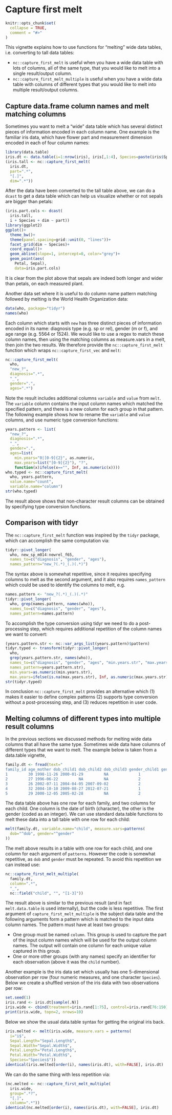 <!--
%\VignetteEngine{knitr::knitr}
%\VignetteIndexEntry{vignette 3: capture first melt}
-->

# Capture first melt

```r
knitr::opts_chunk$set(
  collapse = TRUE,
  comment = "#>"
)
```

This vignette explains how to use functions for "melting" wide
data tables, i.e. converting to tall data tables:

* `nc::capture_first_melt` is useful when you have a wide data table
  with lots of columns, all of the same type, that you would like to
  melt into a single result/output column.
* `nc::capture_first_melt_multiple` is useful when you have a wide
  data table with columns of different types that you would like to
  melt into multiple result/output columns.

## Capture data.frame column names and melt matching columns

Sometimes you want to melt a "wide" data table which has several
distinct pieces of information encoded in each column name. One
example is the familiar iris data, which have flower part and
measurement dimension encoded in each of four column names:

```r
library(data.table)
iris.dt <- data.table(i=1:nrow(iris), iris[,1:4], Species=paste(iris$Species))
(iris.tall <- nc::capture_first_melt(
  iris.dt,
  part=".*",
  "[.]",
  dim=".*"))
```

After the data have been converted to the tall table above, we can do a
`dcast` to get a data table which can help us visualize whether or not
sepals are bigger than petals:

```r
(iris.part.cols <- dcast(
  iris.tall,
  i + Species + dim ~ part))
library(ggplot2)
ggplot()+
  theme_bw()+
  theme(panel.spacing=grid::unit(0, "lines"))+
  facet_grid(dim ~ Species)+
  coord_equal()+
  geom_abline(slope=1, intercept=0, color="grey")+
  geom_point(aes(
    Petal, Sepal),
    data=iris.part.cols)
```

It is clear from the plot above that sepals are indeed both longer and
wider than petals, on each measured plant.

Another data set where it is useful to do column name pattern matching
followed by melting is the World Health Organization data:

```r
data(who, package="tidyr")
names(who)
```

Each column which starts with `new` has three distinct pieces of
information encoded in its name: diagnosis type (e.g. sp or rel),
gender (m or f), and age range (e.g. 5564 or 1524). We would like to
use a regex to match these column names, then using the matching
columns as measure.vars in a melt, then join the two results. We
therefore provide the `nc::capture_first_melt` function which wraps
`nc::capture_first_vec` and `melt`:

```r
nc::capture_first_melt(
  who,
  "new_?",
  diagnosis=".*",
  "_",
  gender=".",
  ages=".*")
```

Note the result includes additional columns `variable` and `value`
from `melt`. The `variable` column contains the input column
names which matched the specified pattern, and there is a new column
for each group in that pattern. The following example shows how to
rename the `variable` and `value` columns, and use numeric type
conversion functions:

```r
years.pattern <- list(
  "new_?",
  diagnosis=".*",
  "_",
  gender=".",
  ages=list(
    min.years="0|[0-9]{2}", as.numeric,
    max.years=list("[0-9]{2}"), "?",
    function(x)ifelse(x=="", Inf, as.numeric(x))))
who.typed <- nc::capture_first_melt(
  who, years.pattern,
  value.name="count",
  variable.name="column")
str(who.typed)
```

The result above shows that non-character result columns can be
obtained by specifying type conversion functions.

## Comparison with tidyr

The `nc::capture_first_melt` function was inspired by the `tidyr`
package, which can accomplish the same computation via:

```r
tidyr::pivot_longer(
  who, new_sp_m014:newrel_f65,
  names_to=c("diagnosis", "gender", "ages"),
  names_pattern="new_?(.*)_(.)(.*)")
```

The syntax above is somewhat repetitive, since it requires specifying
columns to melt as the second argument, and it also requires
`names_pattern` which could be used to identify the columns to melt,
e.g.

```r
names.pattern <- "new_?(.*)_(.)(.*)"
tidyr::pivot_longer(
  who, grep(names.pattern, names(who)),
  names_to=c("diagnosis", "gender", "ages"),
  names_pattern=names.pattern)
```

To accomplish the type conversion using tidyr we need to do a
post-processing step, which requires additional repetition of the
column names we want to convert:

```r
(years.pattern.str <- nc::var_args_list(years.pattern)$pattern)
tidyr.typed <- transform(tidyr::pivot_longer(
  who,
  grep(years.pattern.str, names(who)),
  names_to=c("diagnosis", "gender", "ages", "min.years.str", "max.years.str"),
  names_pattern=years.pattern.str),
  min.years=as.numeric(min.years.str),
  max.years=ifelse(is.na(max.years.str), Inf, as.numeric(max.years.str)))
str(tidyr.typed)
```

In conclusion `nc::capture_first_melt` provides an alternative which
(1) makes it easier to define complex patterns (2) supports type
conversion without a post-processing step, and (3) reduces repetition
in user code.

## Melting columns of different types into multiple result columns

In the previous sections we discussed methods for melting wide data
columns that all have the same type. Sometimes wide data have columns
of different types that we want to melt. The example below is taken
from a data.table vignette,

```r
family.dt <- fread(text="
family_id age_mother dob_child1 dob_child2 dob_child3 gender_child1 gender_child2 gender_child3
1         30 1998-11-26 2000-01-29         NA             1             2            NA
2         27 1996-06-22         NA         NA             2            NA            NA
3         26 2002-07-11 2004-04-05 2007-09-02             2             2             1
4         32 2004-10-10 2009-08-27 2012-07-21             1             1             1
5         29 2000-12-05 2005-02-28         NA             2             1            NA")
```

The data table above has one row for each family, and two columns for
each child. One column is the date of birth (character), the other is
the gender (coded as an integer). We can use standard data.table
functions to melt these data into a tall table with one row for each
child:

```r
melt(family.dt, variable.name="child", measure.vars=patterns(
  dob="^dob", gender="^gender"
))
```

The melt above results in a table with one row for each child, and one
column for each argument of `patterns`. However the code is somewhat
repetitive, as `dob` and `gender` must be repeated. To avoid this
repetition we can instead use:

```r
nc::capture_first_melt_multiple(
  family.dt,
  column=".*",
  "_",
  nc::field("child", "", "[1-3]"))
```

The result above is similar to the previous result (and in fact
`melt.data.table` is used internally), but the code is less
repetitive. The first argument of `capture_first_melt_multiple` is the
subject data table and the following arguments form a pattern which is
matched to the input data column names. The pattern must have at least
two groups:

* One group must be named `column`. This group is used to capture the
  part of the input column names which will be used for the output
  column names. The output will contain one column for each unique
  value captured in this group.
* One or more other groups (with any names) specify an identifier for
  each observation (above it was the `child` number).

Another example is the iris data set which usually has one
5-dimensional observation per row (four numeric measures, and one
character `Species`). Below we create a shuffled version of the iris
data with two observations per row:

```r
set.seed(1)
iris.rand <- iris.dt[sample(.N)]
iris.wide <- cbind(treatment=iris.rand[1:75], control=iris.rand[76:150])
print(iris.wide, topn=2, nrows=10)
```

Below we show the usual data.table syntax for getting the original
iris back.

```r
iris.melted <- melt(iris.wide, measure.vars = patterns(
  i="i$",
  Sepal.Length="Sepal.Length$",
  Sepal.Width="Sepal.Width$",
  Petal.Length="Petal.Length$",
  Petal.Width="Petal.Width$",
  Species="Species$"))
identical(iris.melted[order(i), names(iris.dt), with=FALSE], iris.dt)
```

We can do the same thing with less repetition via:

```r
(nc.melted <- nc::capture_first_melt_multiple(
  iris.wide,
  group=".*?",
  "[.]",
  column=".*"))
identical(nc.melted[order(i), names(iris.dt), with=FALSE], iris.dt)
```
